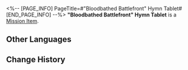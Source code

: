 <%-- [PAGE_INFO]
PageTitle=#"Bloodbathed Battlefront" Hymn Tablet#
[END_PAGE_INFO] --%>
{{Item Infobox
|id          = 150058
|image       = Item Bloodbathed Battlefront Hymn Tablet.png{{subst:void|<!--$UPLOAD:<<SpriteOutput/ItemFigures/150058.png>-<Item Bloodbathed Battlefront Hymn Tablet.png>-<Item Icons>>-->}}
|type        = Mission Item
|invCategory = Missions
|rarity      = 3
|effect      = 
|description = A tablet inscribed with hymns and other writings, prophesying towards the end. It is said that within these fragments lies a secret so profound that it longs to be uncovered.
}}
{{Description|''"Prophecies never carry their message in plain words." &mdash; Anonymous Priest''}}
'''"Bloodbathed Battlefront" Hymn Tablet''' is a [[Mission Item]].

==Other Languages==
{{Other Languages
|en   = "Bloodbathed Battlefront" Hymn Tablet
|zhs  = 「浴血战端」的颂言石板
|zht  = 「浴血戰端」的頌言石板
|ja   = 「血染めの戦端」の頌歌石板
|ko   = 「피로 물든 전선」의 송가 석판
|es   = Losa con himno del Frente sangriento
|fr   = Stèle de l'hymne du Front sanglant
|ru   = Скрижаль оды Кровавого поля брани
|th   = แผ่นหินสดุดีใน "สมรภูมิอาบโลหิต"
|vi   = Phiến Đá Ca Tụng "Mặt Trận Tắm Máu"
|de   = Hymnentafel: „Blutige Kampffront“
|id   = Prasasti Ode "Garis Depan Perang Berdarah"
|pt   = Tabuleta de Hinos do "Fronte de Batalha Banhado em Sangue"
}}

==Change History==
{{Change History|3.0}}